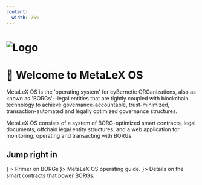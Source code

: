 ```yaml
---
content: 
  width: 75%
---
```


# ![Logo](/header.png)
# 🖖 Welcome to MetaLeX OS

MetaLeX OS is the 'operating system' for cyBernetic ORGanizations, also as known as 'BORGs'--legal entities that are tightly coupled with blockchain technology to achieve governance-accountable, trust-minimized, transaction-automated and legally optimized governance structures.

MetaLeX OS consists of a system of BORG-optimized smart contracts, legal documents, offchain legal entity structures, and a web application for monitoring, operating and transacting with BORGs.

## Jump right in

<CardGrid>
  <Card
    title="Intro To Borgs"
    link="/os/borg/borg-implants/borg-implant"
    icon={<LuShield />}
  >
    <span>
        Primer on BORGs
    </span>
  </Card>
  <Card
   title="Command Center"
   link="/os/borg/borg-implants/borg-implant"
   icon={<HiComputerDesktop />}>
    <span>
      MetaLeX OS operating guide.
    </span>
  </Card>
  <Card title="On Chain Contracts" link="/os/borg/borg-implants/borg-implant" icon={<LiaFileContractSolid />}>
    <span>
      Details on the smart contracts that power BORGs.
    </span>
  </Card>
</CardGrid>